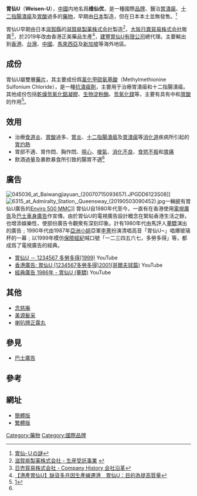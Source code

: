 {{medical}}
'''胃仙U'''（'''Weisen-U'''），[[中國|中國]]内地名爲'''维仙优'''，是一種國際[[品牌|品牌]]、醫治[[胃潰瘍|胃潰瘍]]、[[十二指腸潰瘍|十二指腸潰瘍]]及[[胃酸|胃酸]]過多的[[藥物|藥物]]，早期由[[日本|日本]]製造，但在日本本土並無發售。<ref>[http://ameblo.jp/hongkongdy/entry-10436586194.html 胃仙-Ｕの謎]</ref>

胃仙U早期由日本[[滋賀縣|滋賀縣]]的[[滋賀県製薬株式会社|滋賀県製薬株式会社]]製造<ref>[http://www.shigaken-pharm.co.jp/trust/index.html 滋賀県製薬株式会社 -  生産受託事業] {{webarchive|url=https://web.archive.org/web/20111113015856/http://www.shigaken-pharm.co.jp/trust/index.html |date=2011-11-13 }}</ref>，[[大阪市|大阪]][[日賣貿易株式会社|日賣貿易株式会社]]販賣<ref>[http://www.nichibai.com/company/history.php 日売貿易株式会社 - Company History 会社沿革]</ref>，於2019年改由香港正美藥品生產<ref>[http://www.hk01.com/突發/290813/港產胃仙u-缺貨多月因生產線遷港-胃仙u-目的為提高質量 【港產胃仙U】缺貨多月因生產線遷港　胃仙U：目的為提高質量]</ref>，[[建豐胃仙U有限公司|建豐胃仙U有限公司]]總代理。主要輸出到[[香港|香港]]、[[台灣|台灣]]、[[中國|中國]]、[[馬來西亞|馬來西亞]]及[[新加坡|新加坡]]等海外地區。

==成份==
胃仙U屬雙層[[藥片|藥片]]，其主要成份爲[[氯化甲硫氨基酸|氯化甲硫氨基酸]]（Methylmethionine Sulfonium Chloride），是一種[[抗潰瘍劑|抗潰瘍劑]]，主要用于治療胃潰瘍和十二指腸潰瘍。其他成份包括[[乾燥|乾燥]][[氫氧化鋁|氫氧化鋁]][[凝膠|凝膠]]、[[生物淀粉酶|生物淀粉酶]]、[[氫氧化鎂|氫氧化鎂]]等，主要有具有中和[[胃酸|胃酸]]的作用<ref name="#1">[http://www.weisen-u.com.hk/hk/important.htm]</ref>。

==效用==
*治療[[食道炎|食道炎]]、[[胃酸|胃酸]]過多、[[胃炎|胃炎]]、[[十二指腸潰瘍|十二指腸潰瘍]]及[[胃潰瘍|胃潰瘍]]等[[消化道|消化道]]疾病所引起的[[胃灼熱|胃灼熱]]
*胃部不適、胃作悶、胸作悶、[[噁心|噁心]]、[[噯氣|噯氣]]、[[消化不良|消化不良]]、[[食慾不振|食慾不振]]和[[胃痛|胃痛]]
*飲酒過量及暴飲暴食所引致的腸胃不適<ref name="#1"/>

==廣告==
[[File:045036_at_Baiwangjiayuan_(20070715093657).JPG|thumb]]DD6123S08]]
[[File:6315_at_Admiralty_Station,_Queensway_(20190503090452).jpg|thumb]]一輛披有胃仙U廣告的[[Enviro_500_MMC|Enviro 500 MMC]]]]
胃仙U自1980年代至今，一直有在香港使用[[電視廣告|電視廣告]]及[[巴士車身廣告|巴士車身廣告]]作宣傳。由於胃仙U的電視廣告設計概念在緊貼香港生活之餘，也增添娛樂性，使部份廣告令觀衆有深刻印象。計有1980年代由馬評人[[董驃|董驃]]演出的廣告﹔1990年代由1987年[[亞洲小姐|亞洲小姐]]亞軍[[李菁_(亞視藝員)|李菁]]扮演清唱高音「胃仙U~」唱爆玻璃杯的一幕﹔以1999年模仿[[保險|保險]][[經紀|經紀]]喊口號「一二三四五六七，多勞多得」等，都成爲了電視廣告的經典。

* [https://www.youtube.com/watch?v=1zd0bC8xRyA 胃仙U － 1234567 多勞多得(1999)] YouTube
* [https://www.youtube.com/watch?v=aEzbY8jNTWQ 香港廣告: 胃仙U (1234567多勞多得)2001(哥爾夫球篇)] YouTube
* [http://www.youtube.com/watch?v=wRL4tm6TdkI&feature=related 經典廣告 1986年 - 胃仙U (董驃)] YouTube

==其他==
*[[念慈庵|念慈庵]]
*[[美源髮采|美源髮采]]
*[[喇叭牌正露丸|喇叭牌正露丸]]

==參見==
*[[巴士廣告|巴士廣告]]

==參考==
{{Reflist|2}}

==網址==
* [http://www.weisen-u.cn/zh/ 簡體版]
* [http://www.weisen-u.com.hk/ 繁體版]

[[Category:藥物|Category:藥物]]
[[Category:國際品牌|Category:國際品牌]]